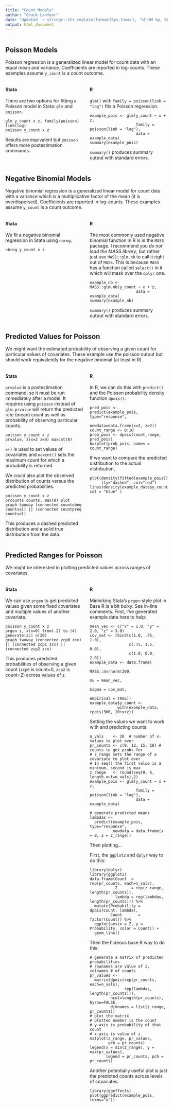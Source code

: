 ```yaml
---
title: "Count Models"
author: "Chuck Lanfear"
date: "Updated `r stringr::str_replace(format(Sys.time(), '%I:%M %p, %B %d, %Y'), '^0','')`"
output: html_document
---
```


<style>
.column-left{
  float: left;
  width: 48%;
  text-align: left;
}
.column-right{
  float: right;
  width: 48%;
  text-align: left;
}
.column-center{
  float: right;
  width: 100%;
  text-align: left;
}
</style>

<div class="column-center">
## Poisson Models

Poisson regression is a generalized linear model for count data with an equal mean and variance. Coefficients are reported in log-counts. These examples assume `y_count` is a count outcome.
</div>

<div class="column-left">
#### Stata

There are two options for fitting a Poisson model in Stata: `glm` and `poisson`.

```
glm y_count x z, family(poisson) link(log)
poisson y_count x z
```
Results are equivalent but `poisson` offers more postestimation commands.

</div>

<div class="column-right">
#### R

`glm()` with `family = poisson(link = "log")` fits a Poisson regression.

```
example_pois <- glm(y_count ~ x + z, 
                    family = poisson(link = "log"), 
                    data = example_data)
summary(example_pois)
```
`summary()` produces summary output with standard errors.
</div>

<div class="column-center">
## Negative Binomial Models

Negative binomial regression is a generalized linear model for count data with a variance which is a multiplicative factor of the mean (it is overdispersed). Coefficients are reported in log-counts. These examples assume `y_count` is a count outcome.
</div>

<div class="column-left">
#### Stata

We fit a negative binomial regression in Stata using `nbreg`.
```
nbreg y_count x z
```

</div>

<div class="column-right">
#### R

The most commonly used negative binomial function in R is in the `MASS` package. I recommend you *do not load the MASS library*, but rather just use `MASS::glm.nb` to call it right out of `MASS`. This is because `MASS` has a function called `select()` in it which will mask over the `dplyr` one.

```
example_nb <- MASS::glm.nb(y_count ~ x + z, 
                    data = example_data)
summary(example_nb)
```
`summary()` produces summary output with standard errors.
</div>

<div class="column-center">
## Predicted Values for Poisson

We might want the estimated probability of observing a given count for particular values of covariates. 
These example use the poisson output but should work equivalently for the negative binomial (at least in R).
</div>

<div class="column-left">
#### Stata

`prvalue` is a postestimation command, so it must be run immediately after a model. It requires using `poisson` instead of `glm`. `prvalue` will return the predicted rate (mean) count as well as probability of observing particular counts.
```
poisson y_count x z
prvalue, x(x=2 z=0) maxcnt(8)
```
`x()` is used to set values of covariates and `maxcnt()` sets the maximum count for which a probability is returned.

We could also plot the observed distribution of counts versus the predicted probabilities.

```
poisson y_count x z
prcounts counts, max(8) plot
graph twoway (connected countobeq countval) || (connected countpreq countval)
```
This produces a dashed predicted distribution and a solid true distribution from the data.

</div>

<div class="column-right">
#### R

In R, we can do this with `predict()` and the Poisson probability density function `dpois()`.
 
```
pred_pois <- predict(example_pois, type="response",
                    newdata=data.frame(x=2, z=2))
count_range <- 0:10
prob_pois <- dpois(count_range, pred_pois)
barplot(prob_pois, names = count_range)
```
If we want to compare the predicted distribution to the actual distribution, 

```
plot(density(fitted(example_pois)), 
     lty="dashed", col="red")
lines(density(example_data$y_count), col = "blue" )
```
</div>

<div class="column-center">
## Predicted Ranges for Poisson

We might be interested in plotting predicted values across ranges of covariates.
</div>

<div class="column-left">
#### Stata

We can use `prgen` to get predicted values given some fixed covariates and multiple values of another covariate.
```
poisson y_count x z
prgen z, x(x=0) from(-2) to (4) generate(zc) n(20)
graph twoway (connected zcp0 zcx) || (connected zcp1 zcx) || (connected zcp2 zcx)
```
This produces predicted probabilities of observing a given count (`zcp0` is count=0, `zcp2` is count=2) across values of `z`.

</div>

<div class="column-right">
#### R

Mimicking Stata's `prgen`-style plot in Base R is a bit bulky. See in-line comments. First, I've generated example data here to help:
```
mean_vec <- c("x" = 1.0, "y" = 2.0, "z" = 3.0)
cov_mat <- rbind(c(1.0, .75, 1.0),
                 c(.75, 1.5, 0.0),
                 c(1.0, 0.0, 2.0))
example_data <- data.frame(
                  MASS::mvrnorm(300,
                                mu = mean_vec, 
                                Sigma = cov_mat,
                                empirical = TRUE))
example_data$y_count <- 
            with(example_data, rpois(300, 10+x+z))
```

Setting the values we want to work with and predicting counts:
```
n_vals    <- 20  # number of x-values to plot over
pr_counts <- c(9, 12, 15, 18) # counts to get probs for
# z_range sets the range of a covariate to plot over
# In seq() the first value is a minimum, second is max
z_range   <- round(seq(0, 6, length.out=n_vals),2)
example_pois <- glm(y_count ~ x + z, 
                    family = poisson(link = "log"), 
                    data = example_data)

# generate predicted means
lambdas <- 
  predict(example_pois, type="response",
          newdata = data.frame(x = 0, z = z_range))
```
Then plotting...

First, the `ggplot2` and `dplyr` way to do this:
```
library(dplyr)
library(ggplot2)
data.frame(Count  = rep(pr_counts, each=n_vals),
           Z      = rep(z_range, length(pr_counts)),
           lambda = rep(lambdas, length(pr_counts))) %>%
  mutate(Probability = dpois(Count, lambda),
         Count       = factor(Count)) %>%
  ggplot(aes(x = Z, y = Probability, color = Count)) +
  geom_line()
```

Then the hideous base R way to do this:
```
# generate a matrix of predicted probabilities
# rownames are value of z, colnames # of counts
pr_values <- 
  matrix(dpois(rep(pr_counts, each=n_vals),
               rep(lambdas, length(pr_counts))),
         ncol=length(pr_counts), byrow=FALSE,
         dimnames = list(z_range, pr_counts))
# plot the matrix
# plotted number is the count
# y-axis is probability of that count
# x-axis is value of z
matplot(z_range, pr_values,
        pch = pr_counts)
legend(x = min(z_range), y = max(pr_values),
       legend = pr_counts, pch = pr_counts)
```

Another potentially useful plot is just the predicted counts across levels of covariates:
```
library(ggeffects)
plot(ggpredict(example_pois, terms="x"))
```
</div>
